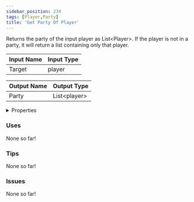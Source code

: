 ```yaml
---
sidebar_position: 234
tags: [Player,Party]
title: 'Get Party Of Player'
---
```


Returns the party of the input player as List\<Player\>. If the player is not in a party, it will return a list containing only that player.



<IChip uuid="dcbd4d6a-8f42-48ef-ad66-e1f245228d84"/>

| Input Name | Input Type |
|-----------|-----------|
| Target | player |

| Output Name | Output Type |
|-----------|-----------|
| Party | List\<player\> |


<details>
  <summary>Properties</summary>
  <div>
    <div>
    <table>
      <thead>
        <tr>
          <th>Is beta required?</th>
          <th>No</th>
        </tr>
        <tr>
          <th>Is this chip a trolling risk?</th>
          <th>No</th>
        </tr>
        <tr>
          <th>Is this chip a role assignment risk?</th>
          <th>No</th>
        </tr>
        <tr>
          <th>Chip UUID</th>
          <th>dcbd4d6a-8f42-48ef-ad66-e1f245228d84</th>
        </tr>
        <tr>
          <th>Room availability</th>
          <th>Available everywhere</th>
        </tr>
      </thead>
    </table>
    </div>
  </div>
</details>

### Uses

None so far!

### Tips

None so far!

### Issues

None so far!